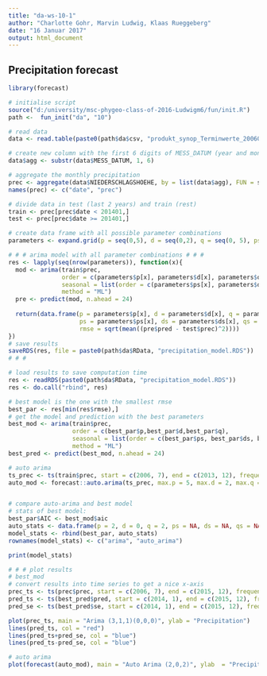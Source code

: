 ```yaml
---
title: "da-ws-10-1"
author: "Charlotte Gohr, Marvin Ludwig, Klaas Rueggeberg"
date: "16 Januar 2017"
output: html_document
---
```


## Precipitation forecast
```r
library(forecast)
```

```r
# initialise script
source("d:/university/msc-phygeo-class-of-2016-Ludwigm6/fun/init.R")
path <-  fun_init("da", "10")

# read data
data <- read.table(paste0(path$da$csv, "produkt_synop_Terminwerte_20060701_20151231_03164.txt"), sep = ";", header = TRUE)

# create new column with the first 6 digits of MESS_DATUM (year and month)
data$agg <- substr(data$MESS_DATUM, 1, 6)

# aggregate the monthly precipitation 
prec <- aggregate(data$NIEDERSCHLAGSHOEHE, by = list(data$agg), FUN = sum)
names(prec) <- c("date", "prec")

# divide data in test (last 2 years) and train (rest)
train <- prec[prec$date < 201401,]
test <- prec[prec$date >= 201401,]

# create data frame with all possible parameter combinations
parameters <- expand.grid(p = seq(0,5), d = seq(0,2), q = seq(0, 5), ps = seq(0, 2), ds = seq(0, 2), qs = seq(0, 2))

```

```r
# # # arima model with all parameter combinations # # #
res <- lapply(seq(nrow(parameters)), function(x){
  mod <- arima(train$prec,
               order = c(parameters$p[x], parameters$d[x], parameters$q[x]),
               seasonal = list(order = c(parameters$ps[x], parameters$ds[x], parameters$qs[x])),
               method = "ML")
  pre <- predict(mod, n.ahead = 24)
  
  return(data.frame(p = parameters$p[x], d = parameters$d[x], q = parameters$q[x],
                    ps = parameters$ps[x], ds = parameters$ds[x], qs = parameters$qs[x],
                    rmse = sqrt(mean((pre$pred - test$prec)^2))))
})
# save results
saveRDS(res, file = paste0(path$da$RData, "precipitation_model.RDS"))
# # #
```

```r
# load results to save computation time
res <- readRDS(paste0(path$da$RData, "precipitation_model.RDS"))
res <- do.call("rbind", res)

# best model is the one with the smallest rmse
best_par <- res[min(res$rmse),]
# get the model and prediction with the best parameters
best_mod <- arima(train$prec,
                  order = c(best_par$p,best_par$d,best_par$q),
                  seasonal = list(order = c(best_par$ps, best_par$ds, best_par$qs)),
                  method = "ML")
best_pred <- predict(best_mod, n.ahead = 24)

# auto arima
ts_prec <- ts(train$prec, start = c(2006, 7), end = c(2013, 12), frequency = 12)
auto_mod <- forecast::auto.arima(ts_prec, max.p = 5, max.d = 2, max.q = 5, stationary = TRUE, seasonal = TRUE)


# compare auto-arima and best model
# stats of best model:
best_par$AIC <- best_mod$aic
auto_stats <- data.frame(p = 2, d = 0, q = 2, ps = NA, ds = NA, qs = NA, rmse = summary(auto_mod)[2], AIC = auto_mod$aic)
model_stats <- rbind(best_par, auto_stats)
rownames(model_stats) <- c("arima", "auto_arima")

print(model_stats)

# # # plot results
# best_mod
# convert results into time series to get a nice x-axis
prec_ts <- ts(prec$prec, start = c(2006, 7), end = c(2015, 12), frequency = 12)
pred_ts <- ts(best_pred$pred, start = c(2014, 1), end = c(2015, 12), frequency = 12)
pred_se <- ts(best_pred$se, start = c(2014, 1), end = c(2015, 12), frequency = 12)

plot(prec_ts, main = "Arima (3,1,1)(0,0,0)", ylab = "Precipitation")
lines(pred_ts, col = "red")
lines(pred_ts+pred_se, col = "blue")
lines(pred_ts-pred_se, col = "blue")

# auto arima
plot(forecast(auto_mod), main = "Auto Arima (2,0,2)", ylab  = "Precipitation")


```

